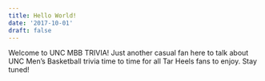 ```yaml
---
title: Hello World!
date: '2017-10-01'
draft: false
---
```


Welcome to UNC MBB TRIVIA! Just another casual fan here to talk about UNC Men's Basketball trivia time to time for all Tar Heels fans to enjoy. Stay tuned! 
